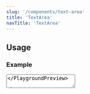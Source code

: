 ```yaml
---
slug: '/components/text-area'
title: 'TextArea'
navTitle: 'TextArea'
---
```




## Usage

### Example

<PlaygroundPreview>
  <TextArea
    id="textarea"
    label="Label"
    placeholder="Placeholder"
    helperText="Assistive text"
    required
    style={{ maxWidth: '320px' }}
  />
</PlaygroundPreview>

### Principles

- **A label should always be provided with a text area.**
- Use a text area when multiples lines of text is expected. For single line inputs, use a [TextInput component](/components/text-input).
- Allow the text area to reflect the length of the content you expect the user to enter.
- If possible, add programmatic assistance. Detect and pre-fill inputs to reduce errors and save time. Use sentence-case for default values, detected values, and auto-completion text.
- If possible, do input validation in client-side real-time and provide the user with immediate feedback. See [HDS Form validation pattern page](/patterns/forms/form-validation) for more information.
- If possible, be forgiving of different input formats and small mistakes. It can greatly increase user experience of your product if you can fix common mistakes for the user.
- To decrease a cognitive load of the user, it is recommended to mark all required fields. Remember to provide explanation of the required field indicator at the top of your form.
- While not required, you can show the current and the expected amount of characters below the text area in the assistive text.

### Variations

#### Default

A text area is meant for situations where inputted text is multiline or contains more than one sentence.

<PlaygroundPreview>
  <TextArea
    id="textarea-default"
    label="Label"
    placeholder="Placeholder"
    helperText="Assistive text"
    required
    style={{ maxWidth: '320px' }}
  />
</PlaygroundPreview>

#### With a tooltip

A text area can be provided with additional tooltip. Tooltip information should be considered as extra information, for example, why is this information gathered or how is it used. The user should have sufficient information on how to fill the input field in label and assistive text. You can find more information about Tooltips how they are used from the [Tooltip documentation page](/components/tooltip).

<PlaygroundPreview>
  <TextArea
    id="textarea-tooltip"
    label="Label"
    placeholder="Placeholder"
    tooltipLabel="Tooltip label"
    tooltipButtonLabel="Tooltip button label"
    tooltipText="Tooltips contain nice to have information. Default Tooltip contents should not be longer than two to three sentences. For longer descriptions, provide a link to a separate page."
    style={{ maxWidth: '320px' }}
  />
</PlaygroundPreview>

